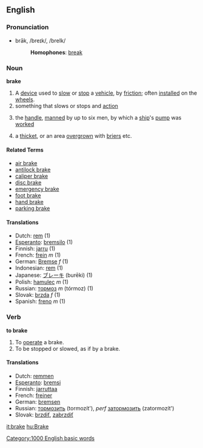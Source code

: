 ==English==

===Pronunciation===
*brāk, /breɪk/, /breIk/
*:'''Homophones''': [[break]]

===Noun===
'''brake'''

# A [[device]] used to [[slow]] or [[stop]] a [[vehicle]], by [[friction]]; often [[installed]] on the [[wheel]]s.
# something that slows or stops and [[action]]
#{{nautical}} the [[handle]], [[manned]] by up to six men, by which a [[ship]]'s [[pump]] was [[worked]]
# a [[thicket]], or an area [[overgrown]] with [[brier]]s etc.

====Related Terms====
*[[air brake]]
*[[antilock brake]]
*[[caliper brake]]
*[[disc brake]]
*[[emergency brake]]
*[[foot brake]]
*[[hand brake]]
*[[parking brake]]

====Translations====
*Dutch: [[rem]] (1)
*[[Esperanto]]: [[bremsilo]] (1)
*Finnish: [[jarru]] (1)
*French: [[frein]] ''m'' (1)
*German: [[Bremse]] ''f'' (1)
*Indonesian: [[rem]] (1)
*Japanese: [[ブレーキ]] (burēki) (1)
*Polish: [[hamulec]] ''m'' (1)
*Russian: [[тормоз]] ''m'' (tórmoz) (1)
*Slovak: [[brzda]] ''f'' (1)
*Spanish: [[freno]] ''m'' (1)

===Verb===
'''to brake'''

# To [[operate]] a brake.
# To be stopped or slowed, as if by a brake.

==== Translations ====
*Dutch: [[remmen]]
*[[Esperanto]]: [[bremsi]]
*Finnish: [[jarruttaa]]
*French: [[freiner]]
*German: [[bremsen]]
*Russian: [[тормозить]] (tormozít'), ''perf'' [[затормозить]] (zatormozít')
*Slovak: [[brzdiť]], [[zabrzdiť]]

[[it:brake]]
[[hu:Brake]]
[[Category:1000 English basic words]]